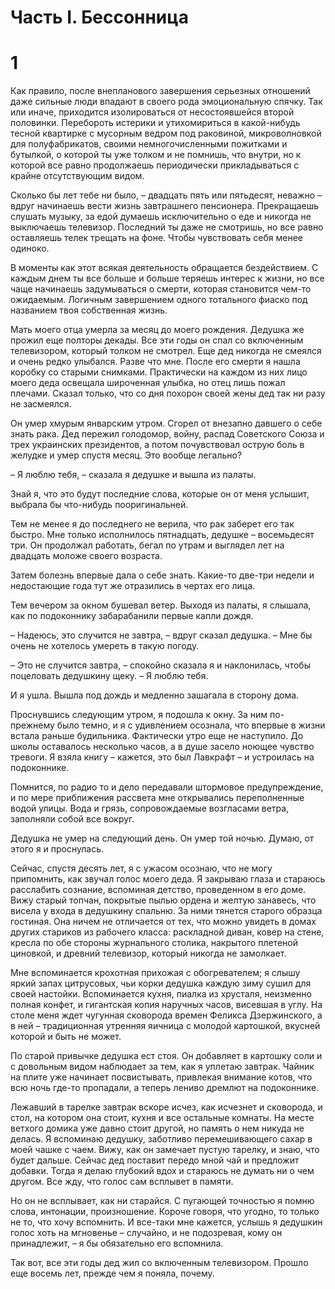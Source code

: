 # Часть I. Бессонница {-}

# 1 {-}

Как правило, после внепланового завершения серьезных отношений даже сильные люди впадают в своего рода эмоциональную спячку. Так или иначе, приходится изолироваться от несостоявшейся второй половинки. Перебороть истерики и утихомириться в какой-нибудь тесной квартирке с мусорным ведром под раковиной, микроволновкой для полуфабрикатов, своими немногочисленными пожитками и бутылкой, о которой ты уже толком и не помнишь, что внутри, но к которой все равно продолжаешь периодически прикладываться с крайне отсутствующим видом. 

Сколько бы лет тебе ни было, – двадцать пять или пятьдесят, неважно – вдруг начинаешь вести жизнь завтрашнего пенсионера. Прекращаешь слушать музыку, за едой думаешь исключительно о еде и никогда не выключаешь телевизор. Последний ты даже не смотришь, но все равно оставляешь телек трещать на фоне. Чтобы чувствовать себя менее одиноко.

В моменты как этот всякая деятельность обращается бездействием. С каждым днем ты все больше и больше теряешь интерес к жизни, но все чаще начинаешь задумываться о смерти, которая становится чем-то ожидаемым. Логичным завершением одного тотального фиаско под названием твоя собственная жизнь.

Мать моего отца умерла за месяц до моего рождения. Дедушка же прожил еще полторы декады. Все эти годы он спал со включенным телевизором, который толком не смотрел. Еще дед никогда не смеялся и очень редко улыбался. Разве что мне. После его смерти я нашла коробку со старыми снимками. Практически на каждом из них лицо моего деда освещала широченная улыбка, но отец лишь пожал плечами. Сказал только, что со дня похорон своей жены дед так ни разу не засмеялся. 

Он умер хмурым январским утром. Сгорел от внезапно давшего о себе знать рака. Дед пережил голодомор, войну, распад Советского Союза и трех украинских президентов, а потом почувствовал острую боль в желудке и умер спустя месяц. Это вообще легально? 

– Я люблю тебя, – сказала я дедушке и вышла из палаты.

Знай я, что это будут последние слова, которые он от меня услышит, выбрала бы что-нибудь пооригинальней. 

Тем не менее я до последнего не верила, что рак заберет его так быстро. Мне только исполнилось пятнадцать, дедушке – восемьдесят три. Он продолжал работать, бегал по утрам и выглядел лет на двадцать моложе своего возраста. 

Затем болезнь впервые дала о себе знать. Какие-то две-три недели и недостающие года тут же отразились в чертах его лица.

Тем вечером за окном бушевал ветер. Выходя из палаты, я слышала, как по подоконнику забарабанили первые капли дождя.

– Надеюсь, это случится не завтра, – вдруг сказал дедушка. – Мне бы очень не хотелось умереть в такую погоду.

– Это не случится завтра, – спокойно сказала я и наклонилась, чтобы поцеловать дедушкину щеку. – Я люблю тебя.

И я ушла. Вышла под дождь и медленно зашагала в сторону дома.

Проснувшись следующим утром, я подошла к окну. За ним по-прежнему было темно, и я с удивлением осознала, что впервые в жизни встала раньше будильника. Фактически утро еще не наступило. До школы оставалось несколько часов, а в душе засело ноющее чувство тревоги. Я взяла книгу – кажется, это был Лавкрафт – и устроилась на подоконнике. 

Помнится, по радио то и дело передавали штормовое предупреждение, и по мере приближения рассвета мне открывались переполненные водой улицы. Вода и грязь, сопровождаемые возгласами ветра, заполняли собой все вокруг.

Дедушка не умер на следующий день. Он умер той ночью. Думаю, от этого я и проснулась.

Сейчас, спустя десять лет, я с ужасом осознаю, что не могу припомнить, как звучал голос моего деда. Я закрываю глаза и стараюсь расслабить сознание, вспоминая детство, проведенном в его доме. Вижу старый топчан, покрытые пылью ордена и желтую занавесь, что висела у входа в дедушкину спальню. За ними тянется старого образца гостиная. Она ничем не отличается от тех, что можно увидеть в домах других стариков из рабочего класса: раскладной диван, ковер на стене, кресла по обе стороны журнального столика, накрытого плетеной циновкой, и древний телевизор, который никогда не замолкает. 

Мне вспоминается крохотная прихожая с обогревателем; я слышу яркий запах цитрусовых, чьи корки дедушка каждую зиму сушил для своей настойки. Вспоминается кухня, пиалка из хрусталя, неизменно полная конфет, и гигантская копия наручных часов, висевшая в углу. На столе меня ждет чугунная сковорода времен Феликса Дзержинского, а в ней – традиционная утренняя яичница с молодой картошкой, вкусней которой и быть не может. 

По старой привычке дедушка ест стоя. Он добавляет в картошку соли и с довольным видом наблюдает за тем, как я уплетаю завтрак. Чайник на плите уже начинает посвистывать, привлекая внимание котов, что всю ночь где-то пропадали, а теперь лениво дремлют на подоконнике. 

Лежавший в тарелке завтрак вскоре исчез, как исчезнет и сковорода, и стол, на котором она стоит, кухня и все остальные комнаты. На месте ветхого домика уже давно стоит другой, но память о нем никуда не делась. Я вспоминаю дедушку, заботливо перемешивающего сахар в моей чашке с чаем. Вижу, как он замечает пустую тарелку, и знаю, что будет дальше. Сейчас дед поставит передо мной чай и предложит добавки. Тогда я делаю глубокий вдох и стараюсь не думать ни о чем другом. Все жду, что голос сам всплывет в памяти. 

Но он не всплывает, как ни старайся. С пугающей точностью я помню слова, интонации, произношение. Короче говоря, что угодно, то только не то, что хочу вспомнить. И все-таки мне кажется, услышь я дедушкин голос хоть на мгновенье – случайно, и не подозревая, кому он принадлежит, – я бы обязательно его вспомнила.

Так вот, все эти годы дед жил со включенным телевизором. Прошло еще восемь лет, прежде чем я поняла, почему.

